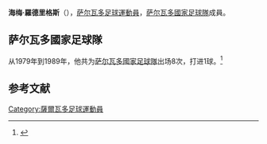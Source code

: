 {{blpsources|time=2017-01-22T10:31:28+00:00}}
{{expand|time=2017-01-22T10:31:28+00:00}}
{{Infobox football biography
|name=海梅·羅德里格斯
|image=
|fullname=Jaime Rodríguez
|birth_date={{Birth date and age|1959|1|17}}
|cityofbirth=[[聖薩爾瓦多|聖薩爾瓦多]]
|countryofbirth=[[萨尔瓦多|萨尔瓦多]]
|height=
|position=[[後衛_(足球)|後衛]]
|currentclub=
|years=1975-1977<br/>1978-1979<br/>1980-1982<br/>1982-1984<br/>1984-1985<br/>1986-1990<br/>1990<br/>1991-1992<br/>1992-1993<br/>1994
|clubs=[[Alianza_FC|Alianza]]<br/>[[CD_FAS|FAS]]<br/>[[烏丁根足球俱樂部|烏丁根]]<br/>[[萊昂足球會|萊昂]]<br/>[[Kokkolan_Palloveikot|Kokkolan Palloveikot]]<br/>[[阿特拉斯足球俱乐部|阿特拿斯]]<br/>[[Alianza_FC|Alianza]]<br/>[[NKK_SC|NKK]]<br/>[[橫濱飛翼|橫濱飛翼]]<br/>[[Alianza_FC|Alianza]]
|caps(goals)=
|nationalyears=1979-1989
|nationalteam=[[萨尔瓦多國家足球隊|萨尔瓦多]]
|nationalcaps(goals)=8 (1)
}}
'''海梅·羅德里格斯'''（{{Bd|1959年|1月17日||catIdx=Rodríguez}}），[[萨尔瓦多|萨尔瓦多]][[足球|足球]][[運動員|運動員]]，[[萨尔瓦多國家足球隊|萨尔瓦多國家足球隊]]成員。

==萨尔瓦多國家足球隊==
从1979年到1989年，他共为[[萨尔瓦多國家足球隊|萨尔瓦多國家足球隊]]出场8次，打进1球。<ref>{{Cite web |url=http://www.national-football-teams.com/player/51264/Jaime_Rodriguez.html |title=National Football Teams |accessdate=2017-01-22 |archive-date=2016-03-05 |archive-url=https://web.archive.org/web/20160305065428/http://www.national-football-teams.com/player/51264/Jaime_Rodriguez.html |dead-url=no }}</ref>

==参考文献==
{{Reflist}}

{{Soccer-player-stub}}
{{DEFAULTSORT: Rodríguez, Jaime}}
[[Category:薩爾瓦多足球運動員|Category:薩爾瓦多足球運動員]]